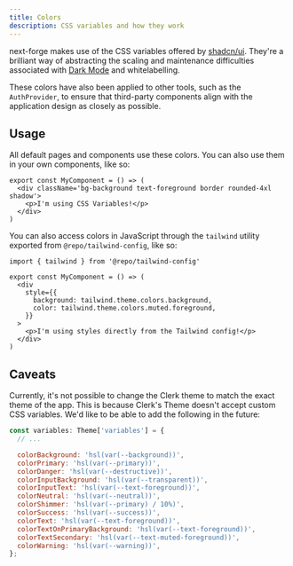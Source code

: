 ```yaml
---
title: Colors
description: CSS variables and how they work
---
```


next-forge makes use of the CSS variables offered by [shadcn/ui](https://ui.shadcn.com/). They're a brilliant way of abstracting the scaling and maintenance difficulties associated with [Dark Mode](/packages/design-system/dark-mode) and whitelabelling.

These colors have also been applied to other tools, such as the `AuthProvider`, to ensure that third-party components align with the application design as closely as possible.

## Usage

All default pages and components use these colors. You can also use them in your own components, like so:

```tsx title="component.tsx"
export const MyComponent = () => (
  <div className='bg-background text-foreground border rounded-4xl shadow'>
    <p>I'm using CSS Variables!</p>
  </div>
)
```

You can also access colors in JavaScript through the `tailwind` utility exported from `@repo/tailwind-config`, like so:

```tsx title="component.tsx"
import { tailwind } from '@repo/tailwind-config'

export const MyComponent = () => (
  <div
    style={{
      background: tailwind.theme.colors.background,
      color: tailwind.theme.colors.muted.foreground,
    }}
  >
    <p>I'm using styles directly from the Tailwind config!</p>
  </div>
)
```

## Caveats

Currently, it's not possible to change the Clerk theme to match the exact theme of the app. This is because Clerk's Theme doesn't accept custom CSS variables. We'd like to be able to add the following in the future:

```jsx title="packages/design-system/providers/clerk.tsx {4-15}"
const variables: Theme['variables'] = {
  // ...

  colorBackground: 'hsl(var(--background))',
  colorPrimary: 'hsl(var(--primary))',
  colorDanger: 'hsl(var(--destructive))',
  colorInputBackground: 'hsl(var(--transparent))',
  colorInputText: 'hsl(var(--text-foreground))',
  colorNeutral: 'hsl(var(--neutral))',
  colorShimmer: 'hsl(var(--primary) / 10%)',
  colorSuccess: 'hsl(var(--success))',
  colorText: 'hsl(var(--text-foreground))',
  colorTextOnPrimaryBackground: 'hsl(var(--text-foreground))',
  colorTextSecondary: 'hsl(var(--text-muted-foreground))',
  colorWarning: 'hsl(var(--warning))',
};
```
